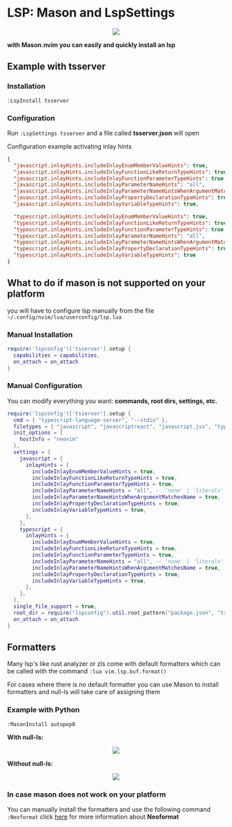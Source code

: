 # LSP: Mason and LspSettings
<div align="center">
  <img src="/MeteorDocs/images/mason.png" width=""/>
</div>

**with Mason.nvim you can easily and quickly install an lsp**

## Example with tsserver

### Installation
`:LspInstall tsserver`

### Configuration
Run `:LspSettings tsserver` and a file called **tsserver.json** will open

Configuration example activating inlay hints
```json filename="tsserver.json" {} copy
{
  "javascript.inlayHints.includeInlayEnumMemberValueHints": true,
  "javascript.inlayHints.includeInlayFunctionLikeReturnTypeHints": true,
  "javascript.inlayHints.includeInlayFunctionParameterTypeHints": true,
  "javascript.inlayHints.includeInlayParameterNameHints": "all",
  "javascript.inlayHints.includeInlayParameterNameHintsWhenArgumentMatchesName": true,
  "javascript.inlayHints.includeInlayPropertyDeclarationTypeHints": true,
  "javascript.inlayHints.includeInlayVariableTypeHints": true,

  "typescript.inlayHints.includeInlayEnumMemberValueHints": true,
  "typescript.inlayHints.includeInlayFunctionLikeReturnTypeHints": true,
  "typescript.inlayHints.includeInlayFunctionParameterTypeHints": true,
  "typescript.inlayHints.includeInlayParameterNameHints": "all",
  "typescript.inlayHints.includeInlayParameterNameHintsWhenArgumentMatchesName": true,
  "typescript.inlayHints.includeInlayPropertyDeclarationTypeHints": true,
  "typescript.inlayHints.includeInlayVariableTypeHints": true
}
```

## What to do if mason is not supported on your platform
you will have to configure lsp manually from the file `~/.config/nvim/lua/userconfig/lsp.lua`

### Manual Installation
```lua filename="lsp.lua" {} copy
require('lspconfig')['tsserver'].setup {
  capabilities = capabilities,
  on_attach = on_attach
}
```

### Manual Configuration
You can modify everything you want: **commands, root dirs, settings, etc.**

```lua filename="lsp.lua" {} copy
require('lspconfig')['tsserver'].setup {
  cmd = { "typescript-language-server", "--stdio" },
  filetypes = { "javascript", "javascriptreact", "javascript.jsx", "typescript", "typescriptreact", "typescript.tsx" },
  init_options = {
    hostInfo = "neovim"
  },
  settings = {
    javascript = {
      inlayHints = {
        includeInlayEnumMemberValueHints = true,
        includeInlayFunctionLikeReturnTypeHints = true,
        includeInlayFunctionParameterTypeHints = true,
        includeInlayParameterNameHints = "all", -- 'none' | 'literals' | 'all';
        includeInlayParameterNameHintsWhenArgumentMatchesName = true,
        includeInlayPropertyDeclarationTypeHints = true,
        includeInlayVariableTypeHints = true,
      },
    },
    typescript = {
      inlayHints = {
        includeInlayEnumMemberValueHints = true,
        includeInlayFunctionLikeReturnTypeHints = true,
        includeInlayFunctionParameterTypeHints = true,
        includeInlayParameterNameHints = "all", -- 'none' | 'literals' | 'all';
        includeInlayParameterNameHintsWhenArgumentMatchesName = true,
        includeInlayPropertyDeclarationTypeHints = true,
        includeInlayVariableTypeHints = true,
      },
    },
  },
  single_file_support = true,
  root_dir = require("lspconfig").util.root_pattern("package.json", "tsconfig.json", "jsconfig.json", ".git"),
  on_attach = on_attach
}
```

## Formatters
Many lsp's like rust analyzer or zls come with default formatters which can be called with the command `:lua vim.lsp.buf.format()`

For cases where there is no default formatter you can use Mason to install formatters and null-ls will take care of assigning them

### Example with Python
`:MasonInstall autopep8`

**With null-ls:**
<div align="center">
  <img src="/MeteorDocs/images/fmt.png" width=""/>
</div>

**Without null-ls:**
<div align="center">
  <img src="/MeteorDocs/images/fmt2.png" width=""/>
</div>

### In case mason does not work on your platform
You can manually install the formatters and use the following command `:Neoformat` click [here](https://github.com/sbdchd/neoformat) for more information about **Neoformat**
